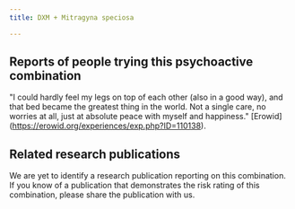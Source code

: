 ---
title: DXM + Mitragyna speciosa

---

## Reports of people trying this psychoactive combination

"I could hardly feel my legs on top of each other (also in a good way), and that bed became the greatest thing in the world. Not a single care, no worries at all, just at absolute peace with myself and happiness." [Erowid] (https://erowid.org/experiences/exp.php?ID=110138).

## Related research publications

We are yet to identify a research publication reporting on this combination. If you know of a publication that demonstrates the risk rating of this combination, please share the publication with us.



